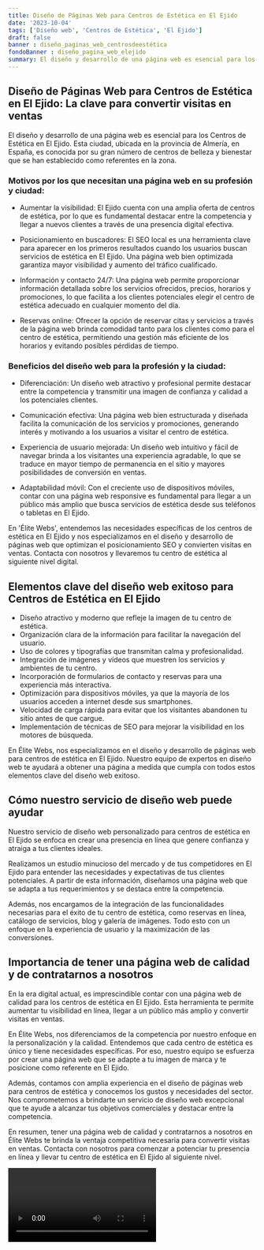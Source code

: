 ```yaml
---
title: Diseño de Páginas Web para Centros de Estética en El Ejido
date: '2023-10-04'
tags: ['Diseño web', 'Centros de Estética', 'El Ejido']
draft: false
banner : diseño_paginas_web_centrosdeestética
fondoBanner : diseño_pagina_web_elejido
summary: El diseño y desarrollo de una página web es esencial para los Centros de Estética en El Ejido. Esta ciudad, ubicada en la provincia de Almería, en España, es conocida por su gran número de centros de belleza y bienestar que se han establecido como referentes en la zona.
---
```


## Diseño de Páginas Web para Centros de Estética en El Ejido: La clave para convertir visitas en ventas

El diseño y desarrollo de una página web es esencial para los Centros de Estética en El Ejido. Esta ciudad, ubicada en la provincia de Almería, en España, es conocida por su gran número de centros de belleza y bienestar que se han establecido como referentes en la zona.

### Motivos por los que necesitan una página web en su profesión y ciudad:

- Aumentar la visibilidad: El Ejido cuenta con una amplia oferta de centros de estética, por lo que es fundamental destacar entre la competencia y llegar a nuevos clientes a través de una presencia digital efectiva.

- Posicionamiento en buscadores: El SEO local es una herramienta clave para aparecer en los primeros resultados cuando los usuarios buscan servicios de estética en El Ejido. Una página web bien optimizada garantiza mayor visibilidad y aumento del tráfico cualificado.

- Información y contacto 24/7: Una página web permite proporcionar información detallada sobre los servicios ofrecidos, precios, horarios y promociones, lo que facilita a los clientes potenciales elegir el centro de estética adecuado en cualquier momento del día.

- Reservas online: Ofrecer la opción de reservar citas y servicios a través de la página web brinda comodidad tanto para los clientes como para el centro de estética, permitiendo una gestión más eficiente de los horarios y evitando posibles pérdidas de tiempo.

### Beneficios del diseño web para la profesión y la ciudad:

- Diferenciación: Un diseño web atractivo y profesional permite destacar entre la competencia y transmitir una imagen de confianza y calidad a los potenciales clientes.

- Comunicación efectiva: Una página web bien estructurada y diseñada facilita la comunicación de los servicios y promociones, generando interés y motivando a los usuarios a visitar el centro de estética.

- Experiencia de usuario mejorada: Un diseño web intuitivo y fácil de navegar brinda a los visitantes una experiencia agradable, lo que se traduce en mayor tiempo de permanencia en el sitio y mayores posibilidades de conversión en ventas.

- Adaptabilidad móvil: Con el creciente uso de dispositivos móviles, contar con una página web responsive es fundamental para llegar a un público más amplio que busca servicios de estética desde sus teléfonos o tabletas en El Ejido.

En 'Élite Webs', entendemos las necesidades específicas de los centros de estética en El Ejido y nos especializamos en el diseño y desarrollo de páginas web que optimizan el posicionamiento SEO y convierten visitas en ventas. Contacta con nosotros y llevaremos tu centro de estética al siguiente nivel digital.

<GifSeo />

<Cta />

## Elementos clave del diseño web exitoso para Centros de Estética en El Ejido

- Diseño atractivo y moderno que refleje la imagen de tu centro de estética.
- Organización clara de la información para facilitar la navegación del usuario.
- Uso de colores y tipografías que transmitan calma y profesionalidad.
- Integración de imágenes y vídeos que muestren los servicios y ambientes de tu centro.
- Incorporación de formularios de contacto y reservas para una experiencia más interactiva.
- Optimización para dispositivos móviles, ya que la mayoría de los usuarios acceden a internet desde sus smartphones.
- Velocidad de carga rápida para evitar que los visitantes abandonen tu sitio antes de que cargue.
- Implementación de técnicas de SEO para mejorar la visibilidad en los motores de búsqueda.

En Élite Webs, nos especializamos en el diseño y desarrollo de páginas web para centros de estética en El Ejido. Nuestro equipo de expertos en diseño web te ayudará a obtener una página a medida que cumpla con todos estos elementos clave del diseño web exitoso. 

## Cómo nuestro servicio de diseño web puede ayudar 

Nuestro servicio de diseño web personalizado para centros de estética en El Ejido se enfoca en crear una presencia en línea que genere confianza y atraiga a tus clientes ideales. 

Realizamos un estudio minucioso del mercado y de tus competidores en El Ejido para entender las necesidades y expectativas de tus clientes potenciales. A partir de esta información, diseñamos una página web que se adapta a tus requerimientos y se destaca entre la competencia. 

Además, nos encargamos de la integración de las funcionalidades necesarias para el éxito de tu centro de estética, como reservas en línea, catálogo de servicios, blog y galería de imágenes. Todo esto con un enfoque en la experiencia de usuario y la maximización de las conversiones. 

## Importancia de tener una página web de calidad y de contratarnos a nosotros

En la era digital actual, es imprescindible contar con una página web de calidad para los centros de estética en El Ejido. Esta herramienta te permite aumentar tu visibilidad en línea, llegar a un público más amplio y convertir visitas en ventas. 

En Élite Webs, nos diferenciamos de la competencia por nuestro enfoque en la personalización y la calidad. Entendemos que cada centro de estética es único y tiene necesidades específicas. Por eso, nuestro equipo se esfuerza por crear una página web que se adapte a tu imagen de marca y te posicione como referente en El Ejido. 

Además, contamos con amplia experiencia en el diseño de páginas web para centros de estética y conocemos los gustos y necesidades del sector. Nos comprometemos a brindarte un servicio de diseño web excepcional que te ayude a alcanzar tus objetivos comerciales y destacar entre la competencia. 

En resumen, tener una página web de calidad y contratarnos a nosotros en Élite Webs te brinda la ventaja competitiva necesaria para convertir visitas en ventas. Contacta con nosotros para comenzar a potenciar tu presencia en línea y llevar tu centro de estética en El Ejido al siguiente nivel.

<Video />

<CtaBot job='Centros de Estética' city='El Ejido'/>

<Gmaps query='El Ejido+españa+maps' />